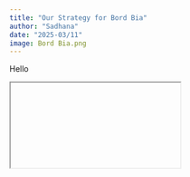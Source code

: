 ```yaml
---
title: "Our Strategy for Bord Bia"
author: "Sadhana"
date: "2025-03/11"
image: Bord Bia.png
---
```

Hello


```{=html}
<iframe scr="Presentation.pdf"></iframe>
```
